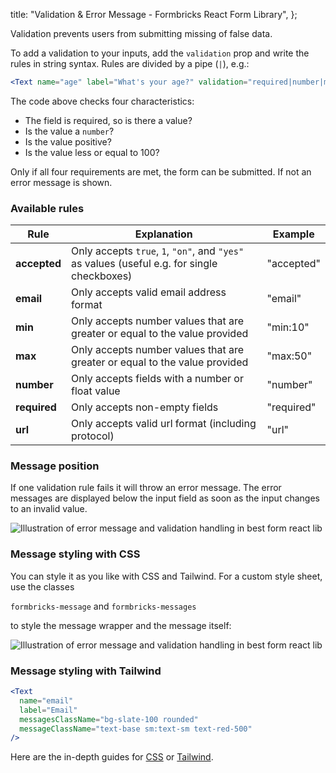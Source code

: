 
  title: "Validation & Error Message - Formbricks React Form Library",
};

Validation prevents users from submitting missing of false data.

To add a validation to your inputs, add the `validation` prop and write the rules in string syntax. Rules are divided by a pipe (`|`), e.g.:

```jsx
<Text name="age" label="What's your age?" validation="required|number|min:0|max:100" />
```

The code above checks four characteristics:

- The field is required, so is there a value?
- Is the value a `number`?
- Is the value positive?
- Is the value less or equal to 100?

Only if all four requirements are met, the form can be submitted. If not an error message is shown.

### Available rules

| Rule         | Explanation                                                                                 | Example    |
| ------------ | ------------------------------------------------------------------------------------------- | ---------- |
| **accepted** | Only accepts `true`, `1`, `"on"`, and `"yes"` as values (useful e.g. for single checkboxes) | "accepted" |
| **email**    | Only accepts valid email address format                                                     | "email"    |
| **min**      | Only accepts number values that are greater or equal to the value provided                  | "min:10"   |
| **max**      | Only accepts number values that are greater or equal to the value provided                  | "max:50"   |
| **number**   | Only accepts fields with a number or float value                                            | "number"   |
| **required** | Only accepts non-empty fields                                                               | "required" |
| **url**      | Only accepts valid url format (including protocol)                                          | "url"      |

### Message position

If one validation rule fails it will throw an error message. The error messages are displayed below the input field as soon as the input changes to an invalid value.

<Image
  src={ErrorMsgImg}
  alt="Illustration of error message and validation handling in best form react lib"
  className="rounded-lg"
/>

### Message styling with CSS

You can style it as you like with CSS and Tailwind. For a custom style sheet, use the classes

`formbricks-message` and `formbricks-messages`

to style the message wrapper and the message itself:

<Image
  src={Styling}
  alt="Illustration of error message and validation handling in best form react lib"
  className="rounded-lg"
/>

### Message styling with Tailwind

```jsx
<Text
  name="email"
  label="Email"
  messagesClassName="bg-slate-100 rounded"
  messageClassName="text-base sm:text-sm text-red-500"
/>
```

Here are the in-depth guides for [CSS](/docs/react-form-library/style-css) or [Tailwind](/docs/react-form-library/style-tailwind).

